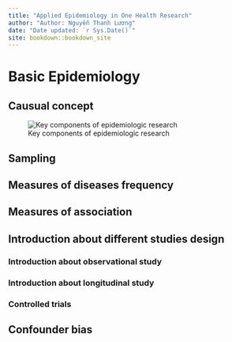 ```yaml
---
title: "Applied Epidemiology in One Health Research"
author: "Author: Nguyễn Thanh Lương"
date: "Date updated: `r Sys.Date()`"
site: bookdown::bookdown_site
---
```


# Basic Epidemiology

## Causual concept

![Key components of epidemiologic research](images/1.%20epdemiology%20diagram.png)

## Sampling

## Measures of diseases frequency

## Measures of association

## Introduction about different studies design

### Introduction about observational study

### Introduction about longitudinal study

### Controlled trials

## Confounder bias
